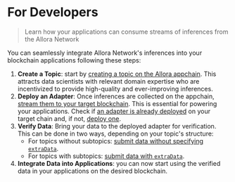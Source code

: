 # For Developers

> Learn how your applications can consume streams of inferences from the Allora Network

You can seamlessly integrate Allora Network's inferences into your blockchain applications following these steps:

1. **Create a Topic**: start by [creating a topic on the Allora appchain](./devs/how-to-create-topic). This attracts data scientists with relevant domain expertise who are incentivized to provide high-quality and ever-improving inferences.
2. **Deploy an Adapter**: Once inferences are collected on the appchain, [stream them to your target blockchain](./devs/using-adapter-price-data). This is essential for powering your applications. Check if [an adapter is already deployed](./devs/existing-adapters) on your target chain and, if not, [deploy one](./devs/deploy-adapter).
3. **Verify Data**: Bring your data to the deployed adapter for verification. This can be done in two ways, depending on your topic's structure:
   - For topics without subtopics: [submit data without specifying `extraData`](./devs/walkthrough-update-adapter-with-index-level).
   - For topics with subtopics: [submit data with `extraData`](./devs/walkthrough-update-adapter-with-nft-appraisal).
4. **Integrate Data into Applications**: you can now start using the verified data in your applications on the desired blockchain.

